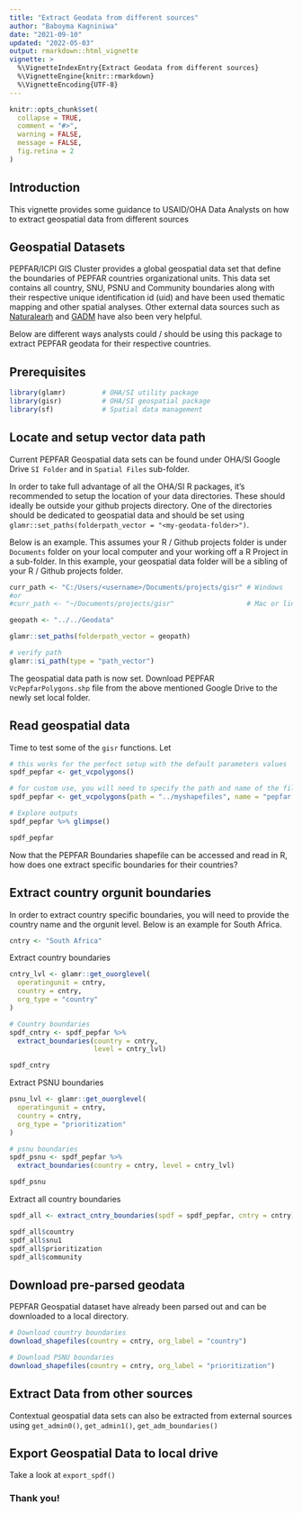 ```yaml
---
title: "Extract Geodata from different sources"
author: "Baboyma Kagniniwa"
date: "2021-09-10"
updated: "2022-05-03"
output: rmarkdown::html_vignette
vignette: >
  %\VignetteIndexEntry{Extract Geodata from different sources}
  %\VignetteEngine{knitr::rmarkdown}
  %\VignetteEncoding{UTF-8}
---
```


```r
knitr::opts_chunk$set(
  collapse = TRUE,
  comment = "#>",
  warning = FALSE,
  message = FALSE,
  fig.retina = 2
)
```

## Introduction

This vignette provides some guidance to USAID/OHA Data Analysts on how to extract geospatial data from different sources

## Geospatial Datasets

PEPFAR/ICPI GIS Cluster provides a global geospatial data set that define the boundaries of PEPFAR countries organizational units. This data set contains all country, SNU, PSNU and Community boundaries along with their respective unique identification id (uid) and have been used thematic mapping and other spatial analyses. Other external data sources such as [Naturalearh](https://www.naturalearthdata.com/downloads/) and [GADM](https://gadm.org/download_country_v3.html) have also been very helpful.

Below are different ways analysts could / should be using this package to extract PEPFAR geodata for their respective countries.

## Prerequisites

```r
library(glamr)         # OHA/SI utility package
library(gisr)          # OHA/SI geospatial package 
library(sf)            # Spatial data management
```

## Locate and setup vector data path

Current PEPFAR Geospatial data sets can be found under OHA/SI Google Drive `SI Folder` and in `Spatial Files` sub-folder.

In order to take full advantage of all the OHA/SI R packages, it's recommended to setup the location of your data directories. These should ideally be outside your github projects directory. One of the directories should be dedicated to geospatial data and should be set using `glamr::set_paths(folderpath_vector = "<my-geodata-folder>")`. 

Below is an example. This assumes your R / Github projects folder is under `Documents` folder on your local computer and your working off a R Project in a sub-folder. In this example, your geospatial data folder will be a sibling of your R / Github projects folder.

```r
curr_path <- "C:/Users/<username>/Documents/projects/gisr" # Windows
#or 
#curr_path <- "~/Documents/projects/gisr"                  # Mac or linux

geopath <- "../../Geodata"

glamr::set_paths(folderpath_vector = geopath)

# verify path
glamr::si_path(type = "path_vector")
```

The geospatial data path is now set. Download PEPFAR `VcPepfarPolygons.shp` file from the above mentioned Google Drive to the newly set local folder.

## Read geospatial data

Time to test some of the `gisr` functions. Let

```r
# this works for the perfect setup with the default parameters values
spdf_pepfar <- get_vcpolygons() 

# for custom use, you will need to specify the path and name of the file
spdf_pepfar <- get_vcpolygons(path = "../myshapefiles", name = "pepfar.shp")

# Explore outputs
spdf_pepfar %>% glimpse()

spdf_pepfar
```

Now that the PEPFAR Boundaries shapefile can be accessed and read in R, how does one extract specific boundaries for their countries?

## Extract country orgunit boundaries

In order to extract country specific boundaries, you will need to provide the country name and the orgunit level. Below is an example for South Africa.

```r
cntry <- "South Africa"
```

Extract country boundaries

```r
cntry_lvl <- glamr::get_ouorglevel(
  operatingunit = cntry,
  country = cntry,
  org_type = "country"
)

# Country boundaries
spdf_cntry <- spdf_pepfar %>% 
  extract_boundaries(country = cntry, 
                     level = cntry_lvl)

spdf_cntry
```

Extract PSNU boundaries

```r
psnu_lvl <- glamr::get_ouorglevel(
  operatingunit = cntry,
  country = cntry,
  org_type = "prioritization"
)

# psnu boundaries
spdf_psnu <- spdf_pepfar %>% 
  extract_boundaries(country = cntry, level = cntry_lvl)

spdf_psnu
```

Extract all country boundaries

```r

spdf_all <- extract_cntry_boundaries(spdf = spdf_pepfar, cntry = cntry)

spdf_all$country
spdf_all$snu1
spdf_all$prioritization
spdf_all$community

```

## Download pre-parsed geodata

PEPFAR Geospatial dataset have already been parsed out and can be downloaded to a local directory.

```r
# Download country boundaries
download_shapefiles(country = cntry, org_label = "country")

# Download PSNU boundaries
download_shapefiles(country = cntry, org_label = "prioritization")
```

## Extract Data from other sources

Contextual geospatial data sets can also be extracted from external sources using `get_admin0()`, `get_admin1()`, `get_adm_boundaries()`

## Export Geospatial Data to local drive

Take a look at `export_spdf()`

### Thank you!